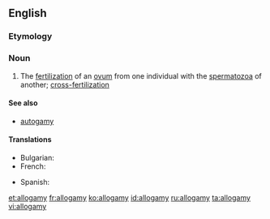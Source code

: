 ==English==
{{wikipedia}}
===Etymology===
{{confix|allo|gamy}}

===Noun===
{{en-noun|-}}

# {{context|biology|lang=en}} The [[fertilization]] of an [[ovum]] from one individual with the [[spermatozoa]] of another; [[cross-fertilization]]

====See also====
* [[autogamy]]

====Translations====
{{trans-top|fertilization}}
* Bulgarian: {{t|bg|кръстосано опрашване}}
* French: {{t+|fr|allogamie}}
{{trans-mid}}
* Spanish: {{t|es|alogamia|f}}
{{trans-bottom}}

[[et:allogamy]]
[[fr:allogamy]]
[[ko:allogamy]]
[[id:allogamy]]
[[ru:allogamy]]
[[ta:allogamy]]
[[vi:allogamy]]